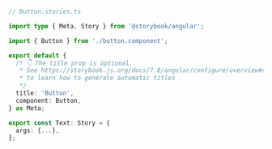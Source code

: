 ```ts
// Button.stories.ts

import type { Meta, Story } from '@storybook/angular';

import { Button } from './button.component';

export default {
  /* 👇 The title prop is optional.
   * See https://storybook.js.org/docs/7.0/angular/configure/overview#configure-story-loading
   * to learn how to generate automatic titles
   */
  title: 'Button',
  component: Button,
} as Meta;

export const Text: Story = {
  args: {...},
};
```